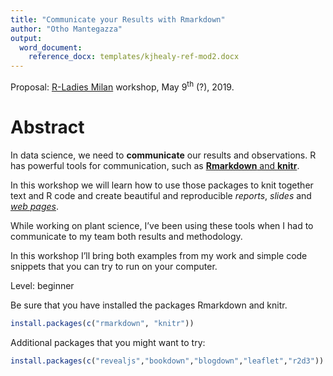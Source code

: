 ```yaml
---
title: "Communicate your Results with Rmarkdown"
author: "Otho Mantegazza"
output:
  word_document:
    reference_docx: templates/kjhealy-ref-mod2.docx
---
```



Proposal: [R-Ladies Milan](https://www.meetup.com/R-Ladies-Milan/) workshop, May 9^th^ (?), 2019.

# Abstract

In data science, we need to **communicate** our results and observations. R has powerful tools for communication, such as [**Rmarkdown** and **knitr**](https://rmarkdown.rstudio.com/).

In this workshop we will learn how to use those packages to knit together text and R code and create beautiful and reproducible *reports*, *slides* and [*web pages*](https://bookdown.org/yihui/blogdown/).

While working on plant science, I've been using these tools when I had to communicate to my team both results and methodology. 

In this workshop I'll bring both examples from my work and simple code snippets that you can try to run on your computer.

Level: beginner

Be sure that you have installed the packages Rmarkdown and knitr.

```r
install.packages(c("rmarkdown", "knitr"))
```

Additional packages that you might want to try:

```r
install.packages(c("revealjs","bookdown","blogdown","leaflet","r2d3"))
```
